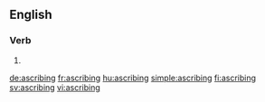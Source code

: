 ==English==

===Verb===
{{head|en|present participle}}

# {{present participle of|ascribe|lang=en}}

[[de:ascribing]]
[[fr:ascribing]]
[[hu:ascribing]]
[[simple:ascribing]]
[[fi:ascribing]]
[[sv:ascribing]]
[[vi:ascribing]]